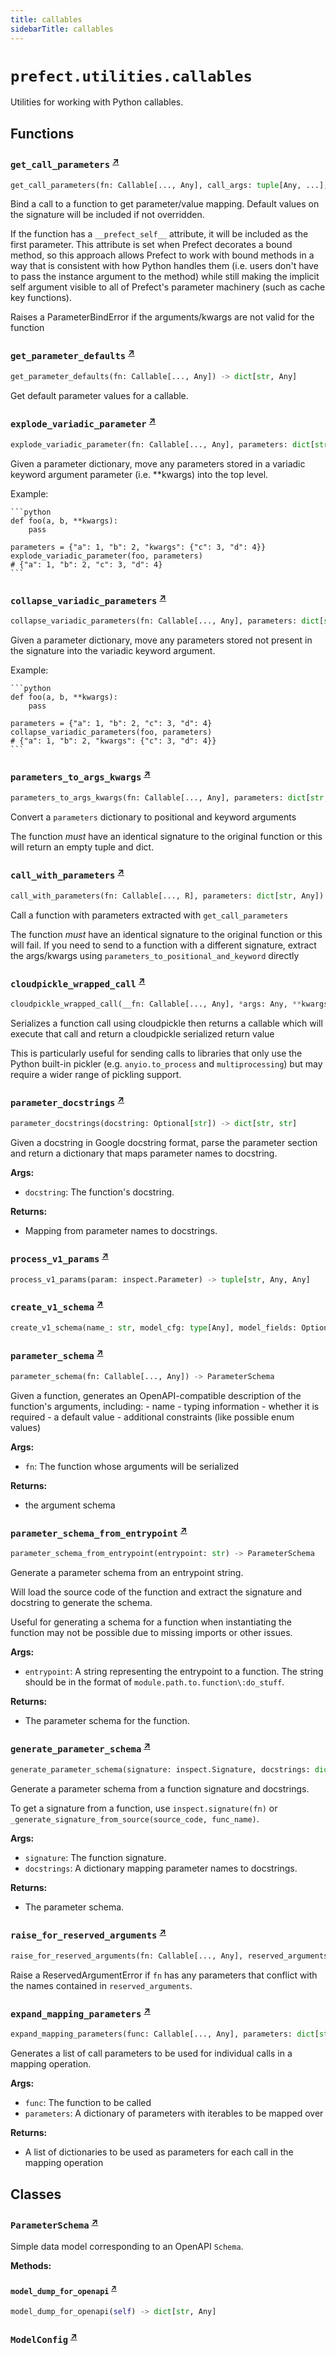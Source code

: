 ```yaml
---
title: callables
sidebarTitle: callables
---
```


# `prefect.utilities.callables`



Utilities for working with Python callables.


## Functions

### `get_call_parameters` <sup><a href="https://github.com/prefecthq/prefect/blob/main/src/prefect/utilities/callables.py#L43" target="_blank">↗</a></sup>

```python
get_call_parameters(fn: Callable[..., Any], call_args: tuple[Any, ...], call_kwargs: dict[str, Any], apply_defaults: bool = True) -> dict[str, Any]
```


Bind a call to a function to get parameter/value mapping. Default values on
the signature will be included if not overridden.

If the function has a `__prefect_self__` attribute, it will be included as
the first parameter. This attribute is set when Prefect decorates a bound
method, so this approach allows Prefect to work with bound methods in a way
that is consistent with how Python handles them (i.e. users don't have to
pass the instance argument to the method) while still making the implicit self
argument visible to all of Prefect's parameter machinery (such as cache key
functions).

Raises a ParameterBindError if the arguments/kwargs are not valid for the
function


### `get_parameter_defaults` <sup><a href="https://github.com/prefecthq/prefect/blob/main/src/prefect/utilities/callables.py#L83" target="_blank">↗</a></sup>

```python
get_parameter_defaults(fn: Callable[..., Any]) -> dict[str, Any]
```


Get default parameter values for a callable.


### `explode_variadic_parameter` <sup><a href="https://github.com/prefecthq/prefect/blob/main/src/prefect/utilities/callables.py#L100" target="_blank">↗</a></sup>

```python
explode_variadic_parameter(fn: Callable[..., Any], parameters: dict[str, Any]) -> dict[str, Any]
```


Given a parameter dictionary, move any parameters stored in a variadic keyword
argument parameter (i.e. **kwargs) into the top level.

Example:

    ```python
    def foo(a, b, **kwargs):
        pass

    parameters = {"a": 1, "b": 2, "kwargs": {"c": 3, "d": 4}}
    explode_variadic_parameter(foo, parameters)
    # {"a": 1, "b": 2, "c": 3, "d": 4}
    ```


### `collapse_variadic_parameters` <sup><a href="https://github.com/prefecthq/prefect/blob/main/src/prefect/utilities/callables.py#L134" target="_blank">↗</a></sup>

```python
collapse_variadic_parameters(fn: Callable[..., Any], parameters: dict[str, Any]) -> dict[str, Any]
```


Given a parameter dictionary, move any parameters stored not present in the
signature into the variadic keyword argument.

Example:

    ```python
    def foo(a, b, **kwargs):
        pass

    parameters = {"a": 1, "b": 2, "c": 3, "d": 4}
    collapse_variadic_parameters(foo, parameters)
    # {"a": 1, "b": 2, "kwargs": {"c": 3, "d": 4}}
    ```


### `parameters_to_args_kwargs` <sup><a href="https://github.com/prefecthq/prefect/blob/main/src/prefect/utilities/callables.py#L178" target="_blank">↗</a></sup>

```python
parameters_to_args_kwargs(fn: Callable[..., Any], parameters: dict[str, Any]) -> tuple[tuple[Any, ...], dict[str, Any]]
```


Convert a `parameters` dictionary to positional and keyword arguments

The function _must_ have an identical signature to the original function or this
will return an empty tuple and dict.


### `call_with_parameters` <sup><a href="https://github.com/prefecthq/prefect/blob/main/src/prefect/utilities/callables.py#L201" target="_blank">↗</a></sup>

```python
call_with_parameters(fn: Callable[..., R], parameters: dict[str, Any]) -> R
```


Call a function with parameters extracted with `get_call_parameters`

The function _must_ have an identical signature to the original function or this
will fail. If you need to send to a function with a different signature, extract
the args/kwargs using `parameters_to_positional_and_keyword` directly


### `cloudpickle_wrapped_call` <sup><a href="https://github.com/prefecthq/prefect/blob/main/src/prefect/utilities/callables.py#L213" target="_blank">↗</a></sup>

```python
cloudpickle_wrapped_call(__fn: Callable[..., Any], *args: Any, **kwargs: Any) -> Callable[[], bytes]
```


Serializes a function call using cloudpickle then returns a callable which will
execute that call and return a cloudpickle serialized return value

This is particularly useful for sending calls to libraries that only use the Python
built-in pickler (e.g. `anyio.to_process` and `multiprocessing`) but may require
a wider range of pickling support.


### `parameter_docstrings` <sup><a href="https://github.com/prefecthq/prefect/blob/main/src/prefect/utilities/callables.py#L254" target="_blank">↗</a></sup>

```python
parameter_docstrings(docstring: Optional[str]) -> dict[str, str]
```


Given a docstring in Google docstring format, parse the parameter section
and return a dictionary that maps parameter names to docstring.

**Args:**
- `docstring`: The function's docstring.

**Returns:**
- Mapping from parameter names to docstrings.


### `process_v1_params` <sup><a href="https://github.com/prefecthq/prefect/blob/main/src/prefect/utilities/callables.py#L282" target="_blank">↗</a></sup>

```python
process_v1_params(param: inspect.Parameter) -> tuple[str, Any, Any]
```

### `create_v1_schema` <sup><a href="https://github.com/prefecthq/prefect/blob/main/src/prefect/utilities/callables.py#L313" target="_blank">↗</a></sup>

```python
create_v1_schema(name_: str, model_cfg: type[Any], model_fields: Optional[dict[str, Any]] = None) -> dict[str, Any]
```

### `parameter_schema` <sup><a href="https://github.com/prefecthq/prefect/blob/main/src/prefect/utilities/callables.py#L331" target="_blank">↗</a></sup>

```python
parameter_schema(fn: Callable[..., Any]) -> ParameterSchema
```


Given a function, generates an OpenAPI-compatible description
of the function's arguments, including:
    - name
    - typing information
    - whether it is required
    - a default value
    - additional constraints (like possible enum values)

**Args:**
- `fn`: The function whose arguments will be serialized

**Returns:**
- the argument schema


### `parameter_schema_from_entrypoint` <sup><a href="https://github.com/prefecthq/prefect/blob/main/src/prefect/utilities/callables.py#L357" target="_blank">↗</a></sup>

```python
parameter_schema_from_entrypoint(entrypoint: str) -> ParameterSchema
```


Generate a parameter schema from an entrypoint string.

Will load the source code of the function and extract the signature and docstring
to generate the schema.

Useful for generating a schema for a function when instantiating the function may
not be possible due to missing imports or other issues.

**Args:**
- `entrypoint`: A string representing the entrypoint to a function. The string
should be in the format of `module.path.to.function\:do_stuff`.

**Returns:**
- The parameter schema for the function.


### `generate_parameter_schema` <sup><a href="https://github.com/prefecthq/prefect/blob/main/src/prefect/utilities/callables.py#L391" target="_blank">↗</a></sup>

```python
generate_parameter_schema(signature: inspect.Signature, docstrings: dict[str, str]) -> ParameterSchema
```


Generate a parameter schema from a function signature and docstrings.

To get a signature from a function, use `inspect.signature(fn)` or
`_generate_signature_from_source(source_code, func_name)`.

**Args:**
- `signature`: The function signature.
- `docstrings`: A dictionary mapping parameter names to docstrings.

**Returns:**
- The parameter schema.


### `raise_for_reserved_arguments` <sup><a href="https://github.com/prefecthq/prefect/blob/main/src/prefect/utilities/callables.py#L447" target="_blank">↗</a></sup>

```python
raise_for_reserved_arguments(fn: Callable[..., Any], reserved_arguments: Iterable[str]) -> None
```


Raise a ReservedArgumentError if `fn` has any parameters that conflict
with the names contained in `reserved_arguments`.


### `expand_mapping_parameters` <sup><a href="https://github.com/prefecthq/prefect/blob/main/src/prefect/utilities/callables.py#L661" target="_blank">↗</a></sup>

```python
expand_mapping_parameters(func: Callable[..., Any], parameters: dict[str, Any]) -> list[dict[str, Any]]
```


Generates a list of call parameters to be used for individual calls in a mapping
operation.

**Args:**
- `func`: The function to be called
- `parameters`: A dictionary of parameters with iterables to be mapped over

**Returns:**
- A list of dictionaries to be used as parameters for each
call in the mapping operation


## Classes

### `ParameterSchema` <sup><a href="https://github.com/prefecthq/prefect/blob/main/src/prefect/utilities/callables.py#L238" target="_blank">↗</a></sup>


Simple data model corresponding to an OpenAPI `Schema`.


**Methods:**

#### `model_dump_for_openapi` <sup><a href="https://github.com/prefecthq/prefect/blob/main/src/prefect/utilities/callables.py#L247" target="_blank">↗</a></sup>

```python
model_dump_for_openapi(self) -> dict[str, Any]
```

### `ModelConfig` <sup><a href="https://github.com/prefecthq/prefect/blob/main/src/prefect/utilities/callables.py#L419" target="_blank">↗</a></sup>
